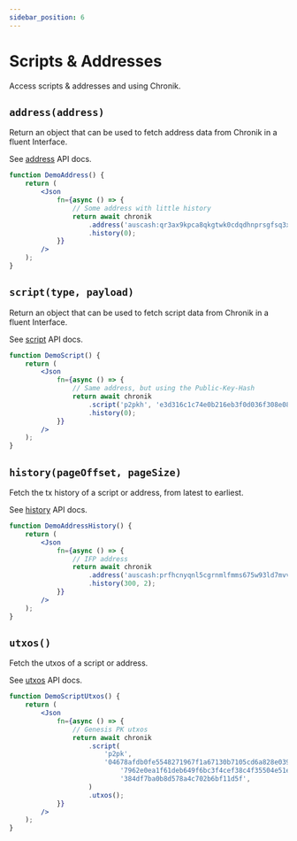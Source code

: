 ```yaml
---
sidebar_position: 6
---
```


# Scripts & Addresses

Access scripts & addresses and using Chronik.

## `address(address)`

Return an object that can be used to fetch address data from Chronik in a fluent Interface.

See [address](api/classes/ChronikClient#address) API docs.

```jsx live
function DemoAddress() {
    return (
        <Json
            fn={async () => {
                // Some address with little history
                return await chronik
                    .address('auscash:qr3ax9kpca8qkgtwk0cdqdhnprsgfsq3xu2dx56fmw')
                    .history(0);
            }}
        />
    );
}
```

## `script(type, payload)`

Return an object that can be used to fetch script data from Chronik in a fluent Interface.

See [script](api/classes/ChronikClient#script) API docs.

```jsx live
function DemoScript() {
    return (
        <Json
            fn={async () => {
                // Same address, but using the Public-Key-Hash
                return await chronik
                    .script('p2pkh', 'e3d316c1c74e0b216eb3f0d036f308e084c01137')
                    .history(0);
            }}
        />
    );
}
```

## `history(pageOffset, pageSize)`

Fetch the tx history of a script or address, from latest to earliest.

See [history](api/classes/ScriptEndpointInNode#history) API docs.

```jsx live
function DemoAddressHistory() {
    return (
        <Json
            fn={async () => {
                // IFP address
                return await chronik
                    .address('auscash:prfhcnyqnl5cgrnmlfmms675w93ld7mvvqd0y8lz07')
                    .history(300, 2);
            }}
        />
    );
}
```

## `utxos()`

Fetch the utxos of a script or address.

See [utxos](api/classes/ScriptEndpointInNode#utxos) API docs.

```jsx live
function DemoScriptUtxos() {
    return (
        <Json
            fn={async () => {
                // Genesis PK utxos
                return await chronik
                    .script(
                        'p2pk',
                        '04678afdb0fe5548271967f1a67130b7105cd6a828e03909a6' +
                            '7962e0ea1f61deb649f6bc3f4cef38c4f35504e51ec112de5c' +
                            '384df7ba0b8d578a4c702b6bf11d5f',
                    )
                    .utxos();
            }}
        />
    );
}
```
